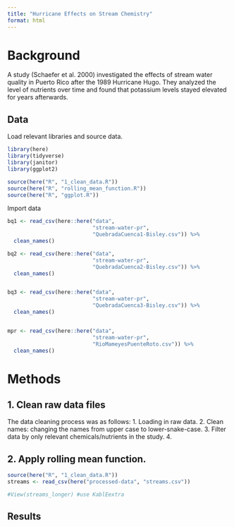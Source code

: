 ```yaml
---
title: "Hurricane Effects on Stream Chemistry"
format: html
---
```


# Background

A study (Schaefer et al. 2000) investigated the effects of stream water quality in Puerto Rico after the 1989 Hurricane Hugo. They analyzed the level of nutrients over time and found that potassium levels stayed elevated for years afterwards.

## Data
Load relevant libraries and source data. 
```r
library(here)
library(tidyverse)
library(janitor)
library(ggplot2)

source(here("R", "1_clean_data.R"))
source(here("R", "rolling_mean_function.R"))
source(here("R", "ggplot.R"))
```
Import data 
```r
bq1 <- read_csv(here::here("data", 
                           "stream-water-pr",
                           "QuebradaCuenca1-Bisley.csv")) %>% 
  clean_names() 

bq2 <- read_csv(here::here("data", 
                           "stream-water-pr",
                           "QuebradaCuenca2-Bisley.csv")) %>% 
  clean_names()


bq3 <- read_csv(here::here("data", 
                           "stream-water-pr",
                           "QuebradaCuenca3-Bisley.csv")) %>% 
  clean_names() 


mpr <- read_csv(here::here("data", 
                           "stream-water-pr",
                           "RioMameyesPuenteRoto.csv")) %>% 
  clean_names() 
```
# Methods

## 1. Clean raw data files
The data cleaning process was as follows:
1. Loading in raw data. 
2. Clean names: changing the names from upper case to lower-snake-case. 
3. Filter data by only relevant chemicals/nutrients in the study.
4. 


## 2. Apply rolling mean function. 

```r
source(here("R", "1_clean_data.R"))
streams <- read_csv(here("processed-data", "streams.csv"))

#View(streams_longer) #use KablEextra 

```

## Results

